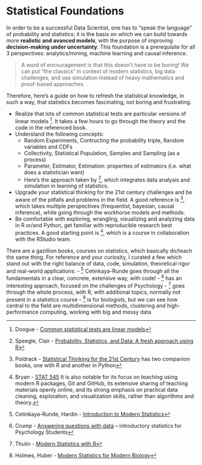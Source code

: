 # Statistical Foundations

In order to be a successful Data Scientist, one has to "speak the language" of probability and statistics; it is the basis on which we can build towards more **realistic and avanced models**, with the purpose of improving **decision-making under uncertainty**. This foundation is a prerequisite for all 3 perspectives: analytics/mining, machine learning and causal inference.

> A word of encouragement is that this doesn't have to be boring! We can put "the classics" in context of modern statistics, big data challenges, and use simulation instead of heavy mathematics and proof-based approaches.  

Therefore, here's a guide on how to refresh the statistical knowledge, in such a way, that statistics becomes fascinating, not boring and frustrating.

- Realize that lots of common statistical tests are particular versions of linear models [^11]. It takes a few hours to go through the theory and the code in the referenced book.
- Understand the following concepts:
	- Random Experiments, Contructing the probability triple, Random variables and CDFs
	- Collectivity, Statistical Population, Samples and Sampling (as a process)
	- Parameter, Estimator, Estimation: properties of estimators (i.e. what does a statistician want)
	- Here's the approach taken by [^24], which integrates data analysis and simulation in learning of statistics.
- Upgrade your statistical thinking for the 21st century challenges and be aware of the pitfalls and problems in the field. A good reference is [^12], which takes multiple perspectives (frequentist, bayesian, causal inference), while going through the workhorse models and methods.
- Be comfortable with exploring, wrangling, visualizing and analyzing data in R or/and Python, get familiar with reproducible research best practices. A good starting point is [^45], which is a course in collaboration with the RStudio team.

There are a gazillion books, courses on statistics, which basically do/teach the same thing. For reference and your curiosity, I curated a few which stand out with the right balance of data, code, simulation, theoretical rigor and real-world applications:
- [^25] Cetinkaya-Runde goes through all the fundamentals in a clear, concrete, extensive way, with code!
- [^34] has an interesting approach, focused on the challenges of Psychology
- [^36] goes through the whole process, with R, with additional topics, normally not present in a statistics course 
- [^39] is for biologists, but we can see how central to the field are multidimensional methods, clustering and high-performance computing, working with big and messy data

<!-- Statistical Foundations: Reference, Revies --->
[^11]: Doogue - [Common statistical tests are linear models](https://steverxd.github.io/Stat_tests/)
[^12]: Poldrack - [Statistical Thinking for the 21st Century](https://statsthinking21.github.io/statsthinking21-core-site/) has two companion books, one with R and another in Python
[^24]: Speegle, Clair - [Probability, Statistics, and Data: A fresh approach using R](https://mathstat.slu.edu/~speegle/_book/preface.html)
[^25]: Cetinkaya-Runde, Hardin - [Introduction to Modern Statistics](https://openintro-ims.netlify.app/index.html)
[^45]: Bryan - [STAT 545](https://stat545.com/) It is also notable for its focus on teaching using modern R packages, Git and GitHub, its extensive sharing of teaching materials openly online, and its strong emphasis on practical data cleaning, exploration, and visualization skills, rather than algorithms and theory.
[^34]: Crump - [Answering questions with data](https://www.crumplab.com/statistics/) -- introductory statistics for Psychology Students
[^36]: Thulin - [Modern Statistics with R](http://www.modernstatisticswithr.com/)
[^39]: Holmes, Huber - [Modern Statistics for Modern Biology](https://www.huber.embl.de/msmb/index.html)
